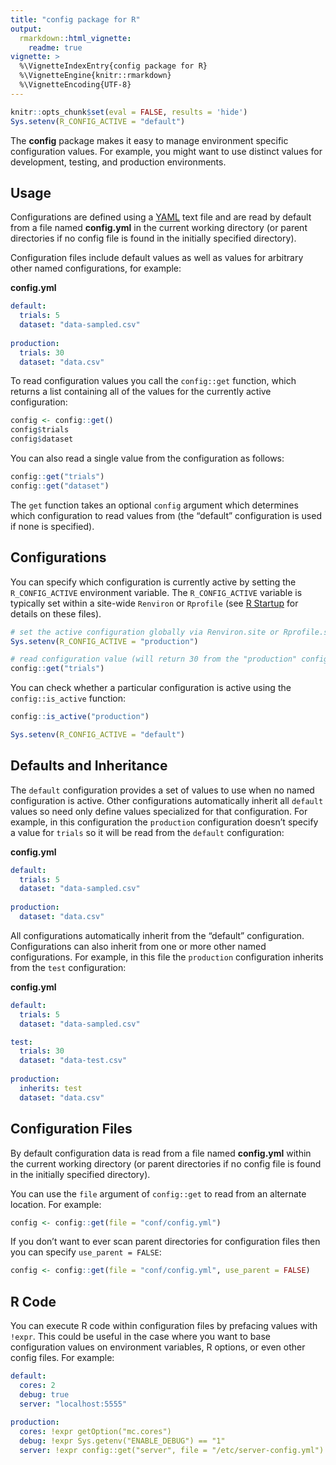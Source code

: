 ```yaml
---
title: "config package for R"
output: 
  rmarkdown::html_vignette:
    readme: true
vignette: >
  %\VignetteIndexEntry{config package for R}
  %\VignetteEngine{knitr::rmarkdown}
  %\VignetteEncoding{UTF-8}
---
```


```r
knitr::opts_chunk$set(eval = FALSE, results = 'hide')
Sys.setenv(R_CONFIG_ACTIVE = "default")
```

The **config** package makes it easy to manage environment specific configuration values. For example, you might want to use distinct values for development, testing, and production environments.

## Usage

Configurations are defined using a [YAML](http://www.yaml.org/about.html) text file and are read by default from a file named **config.yml** in the current working directory (or parent directories if no config file is found in the initially specified directory).

Configuration files include default values as well as values for arbitrary other named configurations, for example:

**config.yml**

```yaml
default:
  trials: 5
  dataset: "data-sampled.csv"
  
production:
  trials: 30
  dataset: "data.csv"
```

To read configuration values you call the `config::get` function, which returns a list containing all of the values for the currently active configuration:

```r
config <- config::get()
config$trials
config$dataset
```

You can also read a single value from the configuration as follows:

```r
config::get("trials")
config::get("dataset")
```

The `get` function takes an optional `config` argument which determines which configuration to read values from (the "default" configuration is used if none is specified). 

## Configurations

You can specify which configuration is currently active by setting the `R_CONFIG_ACTIVE` environment variable. The `R_CONFIG_ACTIVE` variable is typically set within a site-wide `Renviron` or `Rprofile` (see [R Startup](https://stat.ethz.ch/R-manual/R-devel/library/base/html/Startup.html) for details on these files).

```r
# set the active configuration globally via Renviron.site or Rprofile.site
Sys.setenv(R_CONFIG_ACTIVE = "production")

# read configuration value (will return 30 from the "production" config)
config::get("trials")
```

You can check whether a particular configuration is active using the `config::is_active` function:

```r
config::is_active("production")
```

```r
Sys.setenv(R_CONFIG_ACTIVE = "default")
```

## Defaults and Inheritance

The `default` configuration provides a set of values to use when no named configuration is active. Other configurations automatically inherit all `default` values so need only define values specialized for that configuration. For example, in this configuration the `production` configuration doesn't specify a value for `trials` so it will be read from the `default` configuration:

**config.yml**

```yaml
default:
  trials: 5
  dataset: "data-sampled.csv"
  
production:
  dataset: "data.csv"
```

All configurations automatically inherit from the "default" configuration. Configurations can also inherit from one or more other named configurations. For example, in this file the `production` configuration inherits from the `test` configuration:

**config.yml**

```yaml
default:
  trials: 5
  dataset: "data-sampled.csv"

test:
  trials: 30
  dataset: "data-test.csv"
  
production:
  inherits: test
  dataset: "data.csv"
```

## Configuration Files

By default configuration data is read from a file named **config.yml** within the current working directory (or parent directories if no config file is found in the initially specified directory). 

You can use the `file` argument of `config::get` to read from an alternate location. For example:

```r
config <- config::get(file = "conf/config.yml")
```

If you don't want to ever scan parent directories for configuration files then you can specify `use_parent = FALSE`:

```r
config <- config::get(file = "conf/config.yml", use_parent = FALSE)
```

## R Code 

You can execute R code within configuration files by prefacing values with `!expr`. This could be useful in the case where you want to base configuration values on environment variables, R options, or even other config files. For example:

```yaml
default:
  cores: 2
  debug: true
  server: "localhost:5555"
   
production:
  cores: !expr getOption("mc.cores")
  debug: !expr Sys.getenv("ENABLE_DEBUG") == "1"
  server: !expr config::get("server", file = "/etc/server-config.yml")
```
